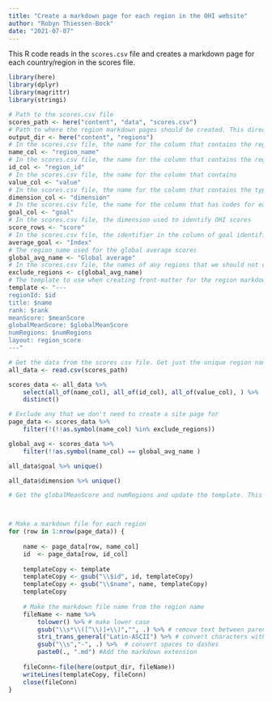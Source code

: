 ```yaml
---
title: "Create a markdown page for each region in the OHI website"
author: "Robyn Thiessen-Bock"
date: "2021-07-07"
---
```


This R code reads in the `scores.csv` file and creates a markdown page for each country/region in the scores file.

```r
library(here)
library(dplyr)
library(magrittr)
library(stringi)
```

```r
# Path to the scores.csv file
scores_path <- here("content", "data", "scores.csv")
# Path to where the region markdown pages should be created. This directory must already exist.
output_dir <- here("content", "regions")
# In the scores.csv file, the name for the column that contains the region names
name_col <- "region_name"
# In the scores.csv file, the name for the column that contains the region Ids
id_col <- "region_id"
# In the scores.csv file, the name for the column that contains 
value_col <- "value"
# In the scores.csv file, the name for the column that contains the types of dimensions (score, future, etc.)
dimension_col <- "dimension"
# In the scores.csv file, the name for the column that has codes for each goal (e.g. AO, BD, etc.)
goal_col <- "goal"
# In the scores.csv file, the dimension used to identify OHI scores
score_rows <- "score"
# In the scores.csv file, the identifier in the column of goal identifiers that indicates the score/value is the overall average of all goals
average_goal <- "Index"
# The region_name used for the global average scores
global_avg_name <- "Global average"
# In the scores.csv file, the names of any regions that we should not create pages for
exclude_regions <- c(global_avg_name)
# The template to use when creating front-matter for the region markdown file page. $id and $name are replaced with the region ID and name.
template <- "---
regionId: $id
title: $name
rank: $rank
meanScore: $meanScore
globalMeanScore: $globalMeanScore
numRegions: $numRegions
layout: region_score
---"
```

```r
# Get the data from the scores csv file. Get just the unique region names and IDs.
all_data <- read.csv(scores_path)

scores_data <- all_data %>% 
	select(all_of(name_col), all_of(id_col), all_of(value_col), ) %>% 
	distinct()

# Exclude any that we don't need to create a site page for
page_data <- scores_data %>% 
	filter(!(!!as.symbol(name_col) %in% exclude_regions))

global_avg <- scores_data %>% 
	filter(!!as.symbol(name_col) == global_avg_name )

all_data$goal %>% unique()
```


```r
all_data$dimension %>% unique()
```

```r
# Get the globalMeanScore and numRegions and update the template. This only needs to be done once since it is the same value for all regions.



# Make a markdown file for each region
for (row in 1:nrow(page_data)) {
	
	name <- page_data[row, name_col]
	id  <- page_data[row, id_col]
	
	templateCopy <- template
	templateCopy <- gsub("\\$id", id, templateCopy)
	templateCopy <- gsub("\\$name", name, templateCopy)
	templateCopy
	
	# Make the markdown file name from the region name
	fileName <- name %>%
		tolower() %>% # make lower case
		gsub("\\s*\\([^\\)]+\\)","", .) %>% # remove text between parentheses at end of name
		stri_trans_general("Latin-ASCII") %>% # convert characters with accents to non-accented character
		gsub("\\s","-", .) %>%  # convert spaces to dashes
		paste0(., ".md") #Add the markdown extension
	
	fileConn<-file(here(output_dir, fileName))
	writeLines(templateCopy, fileConn)
	close(fileConn)
}
```